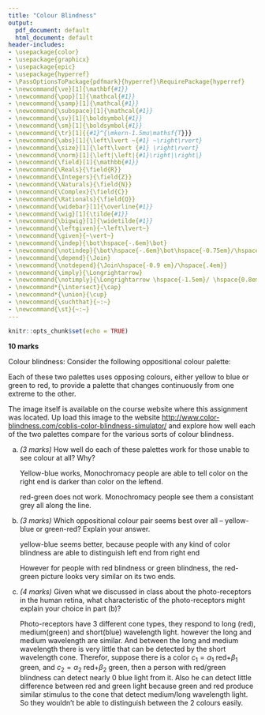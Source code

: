```yaml
---
title: "Colour Blindness"
output:
  pdf_document: default
  html_document: default
header-includes:
- \usepackage{color}
- \usepackage{graphicx}
- \usepackage{epic}
- \usepackage{hyperref}
- \PassOptionsToPackage{pdfmark}{hyperref}\RequirePackage{hyperref}
- \newcommand{\ve}[1]{\mathbf{#1}}
- \newcommand{\pop}[1]{\mathcal{#1}}
- \newcommand{\samp}[1]{\mathcal{#1}}
- \newcommand{\subspace}[1]{\mathcal{#1}}
- \newcommand{\sv}[1]{\boldsymbol{#1}}
- \newcommand{\sm}[1]{\boldsymbol{#1}}
- \newcommand{\tr}[1]{{#1}^{\mkern-1.5mu\mathsf{T}}}
- \newcommand{\abs}[1]{\left\lvert ~{#1} ~\right\rvert}
- \newcommand{\size}[1]{\left\lvert {#1} \right\rvert}
- \newcommand{\norm}[1]{\left|\left|{#1}\right|\right|}
- \newcommand{\field}[1]{\mathbb{#1}}
- \newcommand{\Reals}{\field{R}}
- \newcommand{\Integers}{\field{Z}}
- \newcommand{\Naturals}{\field{N}}
- \newcommand{\Complex}{\field{C}}
- \newcommand{\Rationals}{\field{Q}}
- \newcommand{\widebar}[1]{\overline{#1}}
- \newcommand{\wig}[1]{\tilde{#1}}
- \newcommand{\bigwig}[1]{\widetilde{#1}}
- \newcommand{\leftgiven}{~\left\lvert~}
- \newcommand{\given}{~\vert~}
- \newcommand{\indep}{\bot\hspace{-.6em}\bot}
- \newcommand{\notindep}{\bot\hspace{-.6em}\bot\hspace{-0.75em}/\hspace{.4em}}
- \newcommand{\depend}{\Join}
- \newcommand{\notdepend}{\Join\hspace{-0.9 em}/\hspace{.4em}}
- \newcommand{\imply}{\Longrightarrow}
- \newcommand{\notimply}{\Longrightarrow \hspace{-1.5em}/ \hspace{0.8em}}
- \newcommand*{\intersect}{\cap}
- \newcommand*{\union}{\cup}
- \newcommand{\suchthat}{~:~}
- \newcommand{\st}{~:~}
---
```


```r
knitr::opts_chunk$set(echo = TRUE)
```

**10 marks**

Colour blindness:  Consider the following oppositional colour palette:


Each of these two palettes uses opposing colours, either yellow to blue or green to red, to provide a palette that changes continuously from one extreme to the other.
    
The image itself is available on the course website where this assignment was located.  Up load this image to the website [http://www.color-blindness.com/coblis-color-blindness-simulator/](http://www.color-blindness.com/coblis-color-blindness-simulator/) and explore how well each of the two palettes compare for the various sorts of colour blindness.

a. *(3 marks)* How well do each of these palettes work for those unable to see colour at all?  Why?
    
    Yellow-blue works, Monochromacy people are able to tell color on the right end is darker than color on the leftend.
    
    red-green does not work. Monochromacy people see them a consistant grey all along the line.
    
    
b. *(3 marks)* Which oppositional colour pair seems best over all -- yellow-blue or green-red? Explain your answer.

    yellow-blue seems better, because people with any kind of color blindness are able to distinguish left end from right end
    
    However for people with red blindness or green blindness, the red-green picture looks very similar on its two ends.
    
c. *(4 marks)* Given what we discussed in class about the photo-receptors in the human retina, what characteristic of the photo-receptors might explain your choice in part (b)?

    Photo-receptors have 3 different cone types, they respond to long (red), medium(green) and short(blue) wavelength light. however the long and medium wavelength are similar. And between the long and medium wavelength there is very little that can be detected by the short wavelength cone. Therefor, suppose there is a color $c_1=\alpha_1$ red$+\beta_1$ green, and $c_2=\alpha_2$ red$+\beta_2$ green,
    then a person with red/green blindness can detect nearly 0 blue light from it. Also he can detect little difference between red and green light because green and red produce similar stimulus to the cone that detect medium/long wavelength light. So they wouldn't be able to distinguish between the 2 colours easily.
    
    
    